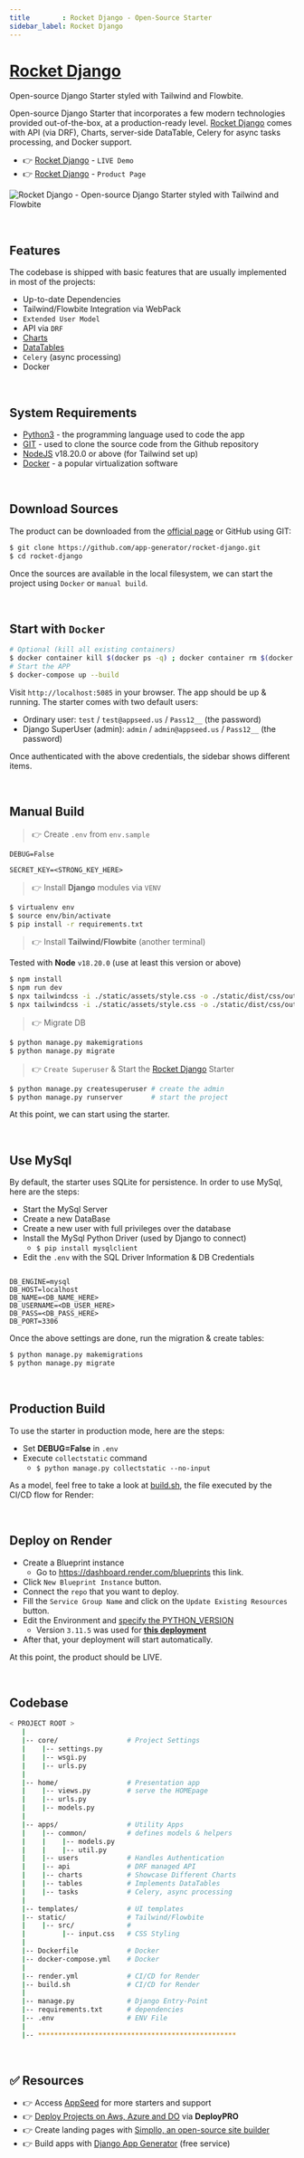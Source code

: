```yaml
---
title        : Rocket Django - Open-Source Starter
sidebar_label: Rocket Django
---
```


# [Rocket Django](https://appseed.us/product/rocket/django/)

<SubHeading>Open-source Django Starter styled with Tailwind and Flowbite.</SubHeading>

Open-source Django Starter that incorporates a few modern technologies provided out-of-the-box, at a production-ready level. 
[Rocket Django](https://appseed.us/product/rocket/django) comes with API (via DRF), Charts, server-side DataTable, Celery for async tasks processing, and Docker support.    

- 👉 [Rocket Django](https://rocket-django.onrender.com/) - `LIVE Demo`
- 👉 [Rocket Django](https://appseed.us/product/rocket/django/) - `Product Page`

![Rocket Django - Open-source Django Starter styled with Tailwind and Flowbite](https://github-production-user-asset-6210df.s3.amazonaws.com/51070104/272299949-6f4a8fd7-7cce-472a-9566-9519db338c7d.gif) 

<br />

## Features

The codebase is shipped with basic features that are usually implemented in most of the projects: 

- Up-to-date Dependencies
- Tailwind/Flowbite Integration via WebPack
- `Extended User Model`
- API via `DRF` 
- [Charts](https://rocket-django.onrender.com/charts/)
- [DataTables](https://rocket-django.onrender.com/tables/) 
- `Celery` (async processing)
- Docker

<br />

## System Requirements

- [Python3](https://www.python.org) - the programming language used to code the app
- [GIT](https://git-scm.com) - used to clone the source code from the Github repository
- [NodeJS](https://nodejs.org/) v18.20.0 or above (for Tailwind set up)
- [Docker](https://www.docker.com/) - a popular virtualization software

<br />

## Download Sources 

The product can be downloaded from the [official page](https://appseed.us/product/rocket/django/) or GitHub using GIT:

```bash
$ git clone https://github.com/app-generator/rocket-django.git
$ cd rocket-django
```

Once the sources are available in the local filesystem, we can start the project using `Docker` or `manual build`. 

<br />

## Start with `Docker`

```bash
# Optional (kill all existing containers)
$ docker container kill $(docker ps -q) ; docker container rm $(docker ps -a -q) ; docker network prune -f 
# Start the APP
$ docker-compose up --build 
```

Visit `http://localhost:5085` in your browser. The app should be up & running. The starter comes with two default users:

- Ordinary user: `test` / `test@appseed.us` / `Pass12__` (the password)
- Django SuperUser (admin): `admin` / `admin@appseed.us` / `Pass12__` (the password)

Once authenticated with the above credentials, the sidebar shows different items. 

<br />

## Manual Build 

> 👉 Create `.env` from `env.sample`

```env
DEBUG=False

SECRET_KEY=<STRONG_KEY_HERE>
```

> 👉 Install **Django** modules via `VENV`  

```bash
$ virtualenv env
$ source env/bin/activate
$ pip install -r requirements.txt
```

> 👉 Install **Tailwind/Flowbite** (another terminal)

Tested with **Node** `v18.20.0` (use at least this version or above)

```bash
$ npm install
$ npm run dev
$ npx tailwindcss -i ./static/assets/style.css -o ./static/dist/css/output.css --watch # DEVELOPMENT (LIVE reload)
$ npx tailwindcss -i ./static/assets/style.css -o ./static/dist/css/output.css         # PRODUCTION
```

> 👉 Migrate DB

```bash
$ python manage.py makemigrations
$ python manage.py migrate
```

> 👉 `Create Superuser` & Start the [Rocket Django](https://appseed.us/product/rocket/django/) Starter

```bash
$ python manage.py createsuperuser # create the admin
$ python manage.py runserver       # start the project
```

At this point, we can start using the starter.

<br />

## Use MySql 

By default, the starter uses SQLite for persistence. In order to use MySql, here are the steps: 

- Start the MySql Server
- Create a new DataBase
- Create a new user with full privileges over the database 
- Install the MySql Python Driver (used by Django to connect)
  - `$ pip install mysqlclient`
- Edit the `.env` with the SQL Driver Information & DB Credentials 

```env

DB_ENGINE=mysql
DB_HOST=localhost
DB_NAME=<DB_NAME_HERE>
DB_USERNAME=<DB_USER_HERE>
DB_PASS=<DB_PASS_HERE>
DB_PORT=3306

```

Once the above settings are done, run the migration & create tables: 

```bash
$ python manage.py makemigrations
$ python manage.py migrate
```

<br />

## Production Build

To use the starter in production mode, here are the steps: 

- Set  **DEBUG=False** in `.env`
- Execute `collectstatic` command
  - `$ python manage.py collectstatic --no-input`

As a model, feel free to take a look at [build.sh](./build.sh), the file executed by the CI/CD flow for Render:   

<br />

## **Deploy on Render**

- Create a Blueprint instance
  - Go to https://dashboard.render.com/blueprints this link.
- Click `New Blueprint Instance` button.
- Connect the `repo` that you want to deploy.
- Fill the `Service Group Name` and click on the `Update Existing Resources` button.
- Edit the Environment and [specify the PYTHON_VERSION](https://render.com/docs/python-version)
  - Version `3.11.5` was used for **[this deployment](https://rocket-django.onrender.com/)**
- After that, your deployment will start automatically.

At this point, the product should be LIVE.

<br />

## Codebase 

```bash
< PROJECT ROOT >
   |
   |-- core/                 # Project Settings 
   |    |-- settings.py 
   |    |-- wsgi.py     
   |    |-- urls.py     
   |
   |-- home/                 # Presentation app 
   |    |-- views.py         # serve the HOMEpage  
   |    |-- urls.py     
   |    |-- models.py
   |
   |-- apps/                 # Utility Apps 
   |    |-- common/          # defines models & helpers
   |    |    |-- models.py   
   |    |    |-- util.py 
   |    |-- users            # Handles Authentication 
   |    |-- api              # DRF managed API
   |    |-- charts           # Showcase Different Charts
   |    |-- tables           # Implements DataTables
   |    |-- tasks            # Celery, async processing
   |
   |-- templates/            # UI templates 
   |-- static/               # Tailwind/Flowbite 
   |    |-- src/             # 
   |         |-- input.css   # CSS Styling
   |
   |-- Dockerfile            # Docker
   |-- docker-compose.yml    # Docker 
   |
   |-- render.yml            # CI/CD for Render
   |-- build.sh              # CI/CD for Render 
   |
   |-- manage.py             # Django Entry-Point
   |-- requirements.txt      # dependencies
   |-- .env                  # ENV File
   |
   |-- *************************************************      
```   

<br />

## ✅ Resources

- 👉 Access [AppSeed](https://appseed.us/) for more starters and support 
- 👉 [Deploy Projects on Aws, Azure and DO](https://www.docs.deploypro.dev/) via **DeployPRO**
- 👉 Create landing pages with [Simpllo, an open-source site builder](https://www.simpllo.com/)
- 👉 Build apps with [Django App Generator](https://app-generator.dev/django/) (free service)